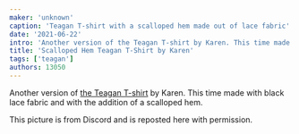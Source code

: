 ```yaml
---
maker: 'unknown'
caption: 'Teagan T-shirt with a scalloped hem made out of lace fabric'
date: '2021-06-22'
intro: 'Another version of the Teagan T-shirt by Karen. This time made with black lace fabric and with the addition of a scalloped hem.'
title: 'Scalloped Hem Teagan T-Shirt by Karen'
tags: ['teagan']
authors: 13050
---
```


<!-- truncate -->

Another version of [the Teagan T-shirt](/designs/teagan/) by Karen. This time made with black lace fabric and with the addition of a scalloped hem.

<Note>This picture is from Discord and is reposted here with permission.</Note>
